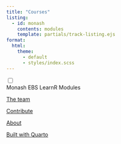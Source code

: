 ```yaml
---
title: "Courses"
listing:
  - id: monash
    contents: modules
    template: partials/track-listing.ejs
format:
  html:
    theme:
      - default
      - styles/index.scss
---
```


:::{.track-listing}

:::{.track}
```{=html}
<input type="checkbox" class = "track-chkbox">
<div class="track-header-card">
  <span> Monash EBS LearnR Modules </span>
  <i></i>
</div>
```

:::{#monash .listing}
:::

:::
:::

:::{.footer}
[The team](https://github.com/numbats/monash-learnr-modules/graphs/contributors)

[Contribute](https://github.com/numbats/monash-learnr-modules)
 
[About](https://numbat.space/)

[Built with Quarto](https://quarto.org/)
:::